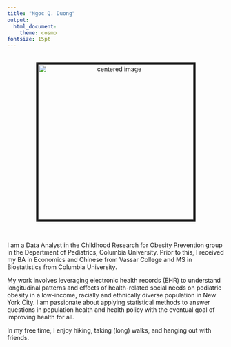 ```yaml
---
title: "Ngoc Q. Duong"
output: 
  html_document:
    theme: cosmo
fontsize: 15pt
---
```


<br> <center>
<img src="./317626289_1585681498519397_1984759190083035660_n.jpg" style="border:5px solid" width="360" height="360" alt="centered image">
</center> <br>


I am a Data Analyst in the Childhood Research for Obesity Prevention group in the Department of Pediatrics, Columbia University. Prior to this, I received my BA in Economics and Chinese from Vassar College and MS in Biostatistics from Columbia University.

My work involves leveraging electronic health records (EHR) to understand longitudinal patterns and effects of health-related social needs on pediatric obesity in a low-income, racially and ethnically diverse population in New York City. I am passionate about applying statistical methods to answer questions in population health and health policy with the eventual goal of improving health for all.

In my free time, I enjoy hiking, taking (long) walks, and hanging out with friends.

